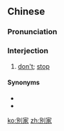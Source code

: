 {{also|别家}}
==Chinese==
{{zh-forms|s=别家}}

===Pronunciation===
{{zh-pron
|m=biéjie,biéjia
|cat=intj
}}

===Interjection===
{{zh-interj}}

# {{lb|zh|slang}} [[don't]]; [[stop]]

====Synonyms====
* {{zh-l|別介}}
* {{zh-l|別價}}

[[ko:別家]]
[[zh:別家]]